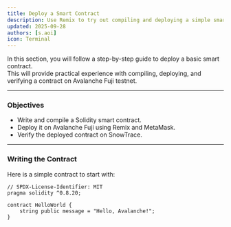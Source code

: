 ```yaml
---
title: Deploy a Smart Contract
description: Use Remix to try out compiling and deploying a simple smart contract. Through this experience, see how contracts become active parts of the blockchain ecosystem.
updated: 2025-09-28
authors: [s.aoi]
icon: Terminal
---
```


In this section, you will follow a step-by-step guide to deploy a basic smart contract.  
This will provide practical experience with compiling, deploying, and verifying a contract on Avalanche Fuji testnet.

---

### Objectives
- Write and compile a Solidity smart contract.  
- Deploy it on Avalanche Fuji using Remix and MetaMask.  
- Verify the deployed contract on SnowTrace.  

---

### Writing the Contract

Here is a simple contract to start with:

```solidity
// SPDX-License-Identifier: MIT
pragma solidity ^0.8.20;

contract HelloWorld {
    string public message = "Hello, Avalanche!";
}
